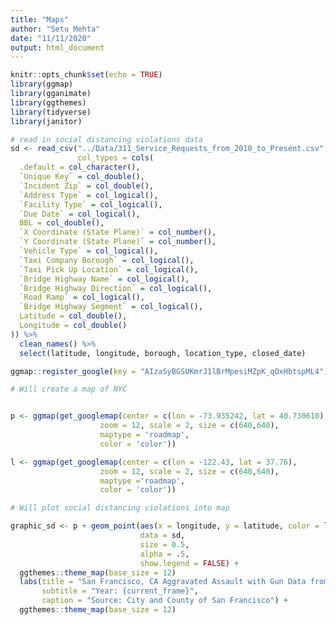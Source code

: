 ```yaml
---
title: "Maps"
author: "Setu Mehta"
date: "11/11/2020"
output: html_document
---
```


```r
knitr::opts_chunk$set(echo = TRUE)
library(ggmap)
library(gganimate)
library(ggthemes)
library(tidyverse)
library(janitor)
```

```r
# read in social distancing violations data
sd <- read_csv("../Data/311_Service_Requests_from_2010_to_Present.csv", 
               col_types = cols(
  .default = col_character(),
  `Unique Key` = col_double(),
  `Incident Zip` = col_double(),
  `Address Type` = col_logical(),
  `Facility Type` = col_logical(),
  `Due Date` = col_logical(),
  BBL = col_double(),
  `X Coordinate (State Plane)` = col_number(),
  `Y Coordinate (State Plane)` = col_number(),
  `Vehicle Type` = col_logical(),
  `Taxi Company Borough` = col_logical(),
  `Taxi Pick Up Location` = col_logical(),
  `Bridge Highway Name` = col_logical(),
  `Bridge Highway Direction` = col_logical(),
  `Road Ramp` = col_logical(),
  `Bridge Highway Segment` = col_logical(),
  Latitude = col_double(),
  Longitude = col_double()
)) %>%
  clean_names() %>%
  select(latitude, longitude, borough, location_type, closed_date)

ggmap::register_google(key = "AIzaSyBGSUKmrJ1lBrMpesiMZpK_qOxHbtspML4")

# Will create a map of NYC


p <- ggmap(get_googlemap(center = c(lon = -73.935242, lat = 40.730610),
                    zoom = 12, scale = 2, size = c(640,640),
                    maptype = 'roadmap',
                    color = 'color'))

l <- ggmap(get_googlemap(center = c(lon = -122.43, lat = 37.76),
                    zoom = 12, scale = 2, size = c(640,640),
                    maptype ='roadmap',
                    color = 'color'))

# Will plot social distancing violations into map

graphic_sd <- p + geom_point(aes(x = longitude, y = latitude, color = location_type), 
                             data = sd, 
                             size = 0.5, 
                             alpha = .5, 
                             show.legend = FALSE) +
  ggthemes::theme_map(base_size = 12)
  labs(title = "San Francisco, CA Aggravated Assault with Gun Data from 2011-2017",
       subtitle = "Year: {current_frame}",
       caption = "Source: City and County of San Francisco") +
  ggthemes::theme_map(base_size = 12)
```

